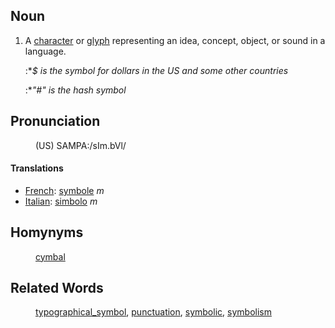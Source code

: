 ==Noun==
# A [[character]] or [[glyph]] representing an idea, concept, object, or sound in a language.
#:*<i>$ is the symbol for dollars in the US and some other countries</i>
#:*<i>"#" is the hash symbol</i>

==Pronunciation==
:(US) SAMPA:/sIm.bVl/

====Translations====
*[[French]]: [[symbole]] ''m''
*[[Italian]]: [[simbolo]] ''m''

==Homynyms==
: [[cymbal]]

==Related Words==
:[[typographical_symbol]], [[punctuation]], [[symbolic]], [[symbolism]]
